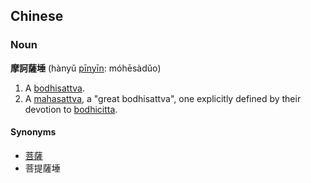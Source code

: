==Chinese==
===Noun===
'''摩訶薩埵''' (hànyǔ [[pinyin|pīnyīn]]: móhēsàdǔo)
#A [[bodhisattva]].
#A [[mahasattva]], a "great bodhisattva", one explicitly defined by their devotion to [[bodhicitta]].

====Synonyms====
*[[菩薩]]
*菩提薩埵